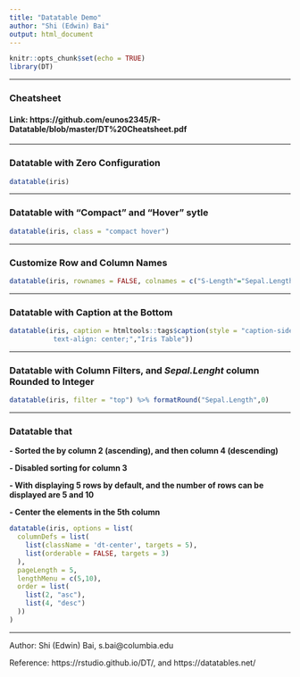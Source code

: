 ```yaml
---
title: "Datatable Demo"
author: "Shi (Edwin) Bai"
output: html_document
---
```


```r
knitr::opts_chunk$set(echo = TRUE)
library(DT)
```

******
### Cheatsheet
#### Link: https://github.com/eunos2345/R-Datatable/blob/master/DT%20Cheatsheet.pdf

******

### Datatable with Zero Configuration
```r
datatable(iris)
```

******

### Datatable with "Compact" and "Hover" sytle
```r
datatable(iris, class = "compact hover")
```

******

### Customize Row and Column Names
```r
datatable(iris, rownames = FALSE, colnames = c("S-Length"="Sepal.Length", "S-Width"="Sepal.Width", "P-Length"="Petal.Length", "P-Width"="Petal.Width"))
```

******

### Datatable with Caption at the Bottom
```r
datatable(iris, caption = htmltools::tags$caption(style = "caption-side: bottom;
           text-align: center;","Iris Table"))
```

******

### Datatable with Column Filters, and *Sepal.Lenght* column Rounded to Integer

```r
datatable(iris, filter = "top") %>% formatRound("Sepal.Length",0)
```

******

### Datatable that 
**- Sorted the by column 2 (ascending), and then column 4 (descending)**

**- Disabled sorting for column 3**

**- With displaying 5 rows by default, and the number of rows can be displayed are 5 and 10**

**- Center the elements in the 5th column**

```r
datatable(iris, options = list(
  columnDefs = list(
    list(className = 'dt-center', targets = 5),
    list(orderable = FALSE, targets = 3)
  ),
  pageLength = 5,
  lengthMenu = c(5,10),
  order = list(
    list(2, "asc"),
    list(4, "desc")
  ))
)
```

******

Author: Shi (Edwin) Bai, s.bai@columbia.edu

Reference: https://rstudio.github.io/DT/, and https://datatables.net/
